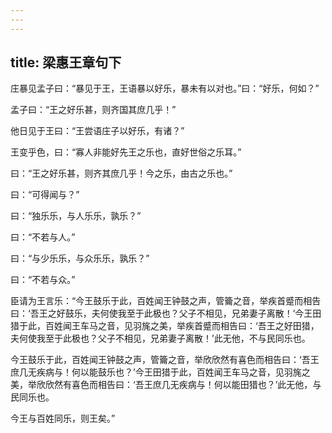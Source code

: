 ```yaml
---
---
---
```

title: 梁惠王章句下
---







庄暴见孟子曰：“暴见于王，王语暴以好乐，暴未有以对也。”曰：“好乐，何如？”

孟子曰：“王之好乐甚，则齐国其庶几乎！”

他日见于王曰：“王尝语庄子以好乐，有诸？”

王变乎色，曰：“寡人非能好先王之乐也，直好世俗之乐耳。”

曰：“王之好乐甚，则齐其庶几乎！今之乐，由古之乐也。”

曰：“可得闻与？”

曰：“独乐乐，与人乐乐，孰乐？”

曰：“不若与人。”

曰：“与少乐乐，与众乐乐，孰乐？”

曰：“不若与众。”

臣请为王言乐：“今王鼓乐于此，百姓闻王钟鼓之声，管籥之音，举疾首蹙而相告曰：‘吾王之好鼓乐，夫何使我至于此极也？父子不相见，兄弟妻子离散！’今王田猎于此，百姓闻王车马之音，见羽旄之美，举疾首蹙而相告曰：‘吾王之好田猎，夫何使我至于此极也？父子不相见，兄弟妻子离散！’此无他，不与民同乐也。

今王鼓乐于此，百姓闻王钟鼓之声，管籥之音，举欣欣然有喜色而相告曰：‘吾王庶几无疾病与！何以能鼓乐也？’今王田猎于此，百姓闻王车马之音，见羽旄之美，举欣欣然有喜色而相告曰：‘吾王庶几无疾病与！何以能田猎也？’此无他，与民同乐也。

今王与百姓同乐，则王矣。”